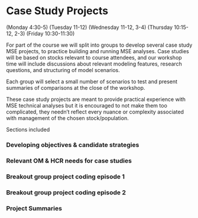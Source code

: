 # Case Study Projects  {#case-studies}

(Monday 4:30-5)
(Tuesday 11-12)
(Wednesday 11-12, 3-4)
(Thursday 10:15-12, 2-3)
(Friday 10:30-11:30)

For part of the course we will split into groups to develop several case study MSE projects, to practice building and running MSE analyses. Case studies will be based on stocks relevant to course attendees, and our workshop time will include discussions about relevant modeling features, research questions, and structuring of model scenarios.  

Each group will select a small number of scenarios to test and present summaries of comparisons at the close of the workshop.  

These case study projects are meant to provide practical experience with MSE technical analyses but it is encouraged to not make them too complicated, they needn't reflect every nuance or complexity associated with management of the chosen stock/population.  

Sections included 

### Developing objectives & candidate strategies

### Relevant OM & HCR needs for case studies {#project-needs}

### Breakout group project coding episode 1 {#project-coding1 .unnumbered}

### Breakout group project coding episode 2 {#project-coding2 .unnumbered}

### Project Summaries {#project-summaries .unnumbered}



